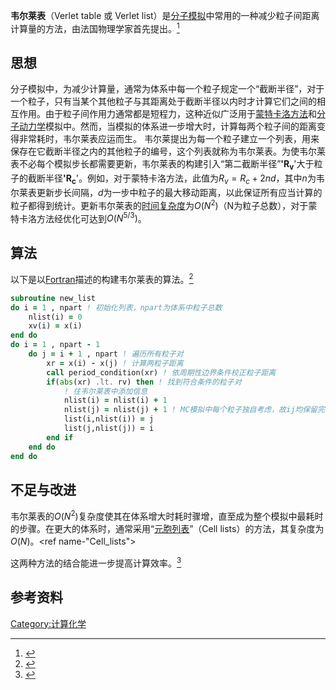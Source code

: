{{expert|time=2015-01-27T14:39:29+00:00}}
'''韦尔莱表'''（Verlet table 或 Verlet list）是[[分子模拟|分子模拟]]中常用的一种减少粒子间距离计算量的方法，由法国物理学家{{en-link|卢普·韦尔莱|Loup Verlet|卢普·韦尔莱}}首先提出。<ref name="Verlet1967">{{cite journal |author=Verlet, L. |title=Computer 'experiments' on classical fluids. I. Thermodynamical properties of Lennard-Jones molecules |journal=Phys. Rev. |volume=159 |page=98–103 |year=1967 |doi=10.1103/physrev.159.98}}</ref>

==思想==
分子模拟中，为减少计算量，通常为体系中每一个粒子规定一个“截断半径”，对于一个粒子，只有当某个其他粒子与其距离处于截断半径以内时才计算它们之间的相互作用。由于粒子间作用力通常都是短程力，这种近似广泛用于[[蒙特卡洛方法|蒙特卡洛方法]]和[[分子动力学|分子动力学]]模拟中。然而，当模拟的体系进一步增大时，计算每两个粒子间的距离变得非常耗时，韦尔莱表应运而生。
韦尔莱提出为每一个粒子建立一个列表，用来保存在它截断半径之内的其他粒子的编号，这个列表就称为韦尔莱表。为使韦尔莱表不必每个模拟步长都需要更新，韦尔莱表的构建引入“第二截断半径”''''R<sub>v</sub>''''大于粒子的截断半径''''R<sub>c</sub>''''。例如，对于蒙特卡洛方法，此值为<math>R_v = R_c + 2nd</math>，其中<math>n</math>为韦尔莱表更新步长间隔，<math>d</math>为一步中粒子的最大移动距离，以此保证所有应当计算的粒子都得到统计。更新韦尔莱表的[[时间复杂度|时间复杂度]]为<math>O(N^2)</math>（N为粒子总数），对于蒙特卡洛方法经优化可达到<math>O(N^{5/3})</math>。
==算法==
以下是以[[Fortran|Fortran]]描述的构建韦尔莱表的算法。<ref>{{Cite book|author = [荷]Frenkel & Smit 汪文川等译|year=2002|origyear=1996|title=Understanding Molecular Simulation -- From Algorithms to Applications|trans_title=分子模拟-从算法到应用|publisher=[[化学工业出版社|化学工业出版社]]|location=北京|isbn=7-5025-3952-2}}</ref>
<syntaxhighlight lang="fortran">
subroutine new_list
do i = 1 , npart ! 初始化列表，npart为体系中粒子总数
    nlist(i) = 0
    xv(i) = x(i)
end do
do i = 1 , npart - 1
    do j = i + 1 , npart ! 遍历所有粒子对
        xr = x(i) - x(j) ! 计算两粒子距离
        call period_condition(xr) ! 依周期性边界条件校正粒子距离
        if(abs(xr) .lt. rv) then ! 找到符合条件的粒子对
            ! 往韦尔莱表中添加信息
            nlist(i) = nlist(i) + 1
            nlist(j) = nlist(j) + 1 ! MC模拟中每个粒子独自考虑，故ij均保留完全的列表。而MD中可只保留粒子i的列表，粒子j的作用力由牛顿第三定律求算。
            list(i,nlist(i)) = j
            list(j,nlist(j)) = i
        end if
    end do
end do
</syntaxhighlight>

==不足与改进==
韦尔莱表的<math>O(N^2)</math>复杂度使其在体系增大时耗时骤增，直至成为整个模拟中最耗时的步骤。在更大的体系时，通常采用“[[元胞列表|元胞列表]]”（Cell lists）的方法，其复杂度为<math>O(N)</math>。<ref name-"Cell_lists">{{cite journal |author=Quentrec, B. and C. Brot |title=New method for searching for neighbors in molecular dynamics computations.|journal=Journal of Computational Physics |volume=13|issue=3 |page=430-432 |year=1973}}</ref>这两种方法的结合能进一步提高计算效率。<ref>{{cite journal |author=Yao, Z., et al. |title=Improved neighbor list algorithm in molecular simulations using cell decomposition and data sorting method.|journal=Computer Physics Communications |volume=1161 | issue=(1-2) |page=27-35 |year=2004 | doi=10.1016/j.cpc.2004.04.004}}</ref>
==参考资料==
{{Reflist}}

[[Category:计算化学|Category:计算化学]]